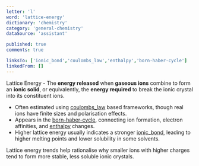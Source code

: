 ```yaml
---
letter: 'l'
word: 'lattice-energy'
dictionary: 'chemistry'
category: 'general-chemistry'
dataSource: 'assistant'

published: true
comments: true

linksTo: ['ionic_bond','coulombs_law','enthalpy','born-haber-cycle']
linkedFrom: []
---
```


<a id="lattice_energy">Lattice Energy</a> - The **energy released** when **gaseous ions** combine to form an **ionic solid**, or equivalently, the **energy required** to break the ionic crystal into its constituent ions. 

- Often estimated using [coulombs_law](#coulombs_law) based frameworks, though real ions have finite sizes and polarisation effects.
- Appears in the [born-haber-cycle](#born_haber_cycle), connecting ion formation, electron affinities, and [enthalpy](#enthalpy) changes.
- Higher lattice energy usually indicates a stronger [ionic_bond](#ionic_bond), leading to higher melting points and lower solubility in some solvents.

<Alert type='note'>
Lattice energy trends help rationalise why smaller ions with higher charges tend to form more stable, less soluble ionic crystals.
</Alert>
